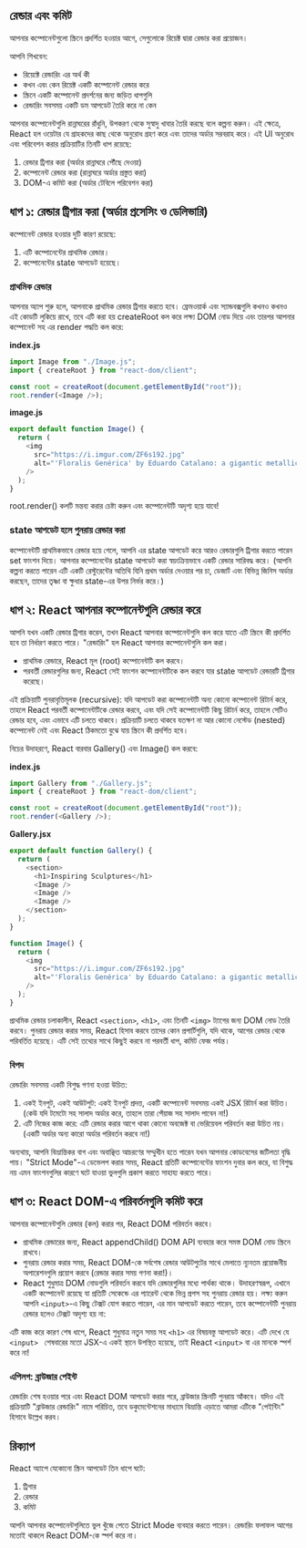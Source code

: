 ## রেন্ডার এবং কমিট

আপনার কম্পোনেন্টগুলো স্ক্রিনে প্রদর্শিত হওয়ার আগে, সেগুলোকে রিয়েক্ট দ্বারা রেন্ডার করা প্রয়োজন।

আপনি শিখবেন:

- রিয়েক্টে রেন্ডারিং এর অর্থ কী
- কখন এবং কেন রিয়েক্ট একটি কম্পোনেন্ট রেন্ডার করে
- স্ক্রিনে একটি কম্পোনেন্ট প্রদর্শনের জন্য জড়িত ধাপগুলি
- রেন্ডারিং সবসময় একটি ডম আপডেট তৈরি করে না কেন

আপনার কম্পোনেন্টগুলি রান্নাঘরের রাঁধুনি, উপকরণ থেকে সুস্বাদু খাবার তৈরি করছে বলে কল্পনা করুন। এই ক্ষেত্রে, React হল ওয়েটার যে গ্রাহকদের কাছ থেকে অনুরোধ গ্রহণ করে এবং তাদের অর্ডার সরবরাহ করে। এই UI অনুরোধ এবং পরিবেশন করার প্রক্রিয়াটির তিনটি ধাপ রয়েছে:

1. রেন্ডার ট্রিগার করা (অর্ডার রান্নাঘরে পৌঁছে দেওয়া)
2. কম্পোনেন্ট রেন্ডার করা (রান্নাঘরে অর্ডার প্রস্তুত করা)
3. DOM-এ কমিট করা (অর্ডার টেবিলে পরিবেশন করা)

## ধাপ ১: রেন্ডার ট্রিগার করা (অর্ডার প্রসেসিং ও ডেলিভারি)

কম্পোনেন্ট রেন্ডার হওয়ার দুটি কারণ রয়েছে:

1. এটি কম্পোনেন্টের প্রাথমিক রেন্ডার।
2. কম্পোনেন্টের state আপডেট হয়েছে।

### প্রাথমিক রেন্ডার

আপনার অ্যাপ শুরু হলে, আপনাকে প্রাথমিক রেন্ডার ট্রিগার করতে হবে। ফ্রেমওয়ার্ক এবং স্যান্ডবক্সগুলি কখনও কখনও এই কোডটি লুকিয়ে রাখে, তবে এটি করা হয় createRoot কল করে লক্ষ্য DOM নোড দিয়ে এবং তারপর আপনার কম্পোনেন্ট সহ এর render পদ্ধতি কল করে:

**index.js**

```javascript
import Image from "./Image.js";
import { createRoot } from "react-dom/client";

const root = createRoot(document.getElementById("root"));
root.render(<Image />);
```

**image.js**

```javascript
export default function Image() {
  return (
    <img
      src="https://i.imgur.com/ZF6s192.jpg"
      alt="'Floralis Genérica' by Eduardo Catalano: a gigantic metallic flower sculpture with reflective petals"
    />
  );
}
```

root.render() কলটি মন্তব্য করার চেষ্টা করুন এবং কম্পোনেন্টটি অদৃশ্য হয়ে যাবে!

### state আপডেট হলে পুনরায় রেন্ডার করা

কম্পোনেন্টটি প্রাথমিকভাবে রেন্ডার হয়ে গেলে, আপনি এর state আপডেট করে আরও রেন্ডারগুলি ট্রিগার করতে পারেন set ফাংশন দিয়ে। আপনার কম্পোনেন্টের state আপডেট করা স্বয়ংক্রিয়ভাবে একটি রেন্ডার সারিবদ্ধ করে। (আপনি কল্পনা করতে পারেন এটি একটি রেস্টুরেন্টের অতিথি যিনি প্রথম অর্ডার দেওয়ার পর চা, ডেজার্ট এবং বিভিন্ন জিনিস অর্ডার করছেন, তাদের তৃষ্ণা বা ক্ষুধার state-এর উপর নির্ভর করে।)

## ধাপ ২: React আপনার কম্পোনেন্টগুলি রেন্ডার করে

আপনি যখন একটি রেন্ডার ট্রিগার করেন, তখন React আপনার কম্পোনেন্টগুলি কল করে যাতে এটি স্ক্রিনে কী প্রদর্শিত হবে তা নির্ধারণ করতে পারে। "রেন্ডারিং" হল React আপনার কম্পোনেন্টগুলি কল করা।

- প্রাথমিক রেন্ডারে, React মূল (root) কম্পোনেন্টটি কল করবে।
- পরবর্তী রেন্ডারগুলির জন্য, React সেই ফাংশন কম্পোনেন্টটিকে কল করবে যার state আপডেট রেন্ডারটি ট্রিগার করেছে।

এই প্রক্রিয়াটি পুনরাবৃত্তিমূলক (recursive): যদি আপডেট করা কম্পোনেন্টটি অন্য কোনো কম্পোনেন্ট রিটার্ন করে, তাহলে React পরবর্তী কম্পোনেন্টটিকে রেন্ডার করবে, এবং যদি সেই কম্পোনেন্টটি কিছু রিটার্ন করে, তাহলে সেটিও রেন্ডার হবে, এবং এভাবে এটি চলতে থাকবে। প্রক্রিয়াটি চলতে থাকবে যতক্ষণ না আর কোনো নেস্টেড (nested) কম্পোনেন্ট নেই এবং React ঠিকমতো বুঝে যায় স্ক্রিনে কী প্রদর্শিত হবে।

নিচের উদাহরণে, React বারবার Gallery() এবং Image() কল করবে:

**index.js**

```javascript
import Gallery from "./Gallery.js";
import { createRoot } from "react-dom/client";

const root = createRoot(document.getElementById("root"));
root.render(<Gallery />);
```

**Gallery.jsx**

```javascript
export default function Gallery() {
  return (
    <section>
      <h1>Inspiring Sculptures</h1>
      <Image />
      <Image />
      <Image />
    </section>
  );
}

function Image() {
  return (
    <img
      src="https://i.imgur.com/ZF6s192.jpg"
      alt="'Floralis Genérica' by Eduardo Catalano: a gigantic metallic flower sculpture with reflective petals"
    />
  );
}
```

প্রাথমিক রেন্ডার চলাকালীন, React `<section>`, `<h1>`, এবং তিনটি `<img>` ট্যাগের জন্য DOM নোড তৈরি করবে।
পুনরায় রেন্ডার করার সময়, React হিসাব করবে তাদের কোন প্রপার্টিগুলি, যদি থাকে, আগের রেন্ডার থেকে পরিবর্তিত হয়েছে। এটি সেই তথ্যের সাথে কিছুই করবে না পরবর্তী ধাপ, কমিট ফেজ পর্যন্ত।

### বিপদ

রেন্ডারিং সবসময় একটি বিশুদ্ধ গণনা হওয়া উচিত:

1. একই ইনপুট, একই আউটপুট: একই ইনপুট প্রদত্ত, একটি কম্পোনেন্ট সবসময় একই JSX রিটার্ন করা উচিত। (কেউ যদি টমেটো সহ সালাদ অর্ডার করে, তাহলে তারা পেঁয়াজ সহ সালাদ পাবেন না!)
2. এটি নিজের কাজ করে: এটি রেন্ডার করার আগে থাকা কোনো অবজেক্ট বা ভেরিয়েবল পরিবর্তন করা উচিত নয়। (একটি অর্ডার অন্য কারো অর্ডার পরিবর্তন করবে না!)

অন্যথায়, আপনি বিভ্রান্তিকর বাগ এবং অবাঞ্ছিত আচরণের সম্মুখীন হতে পারেন যখন আপনার কোডবেসের জটিলতা বৃদ্ধি পায়। "Strict Mode"-এ ডেভেলপ করার সময়, React প্রতিটি কম্পোনেন্টের ফাংশন দুবার কল করে, যা বিশুদ্ধ নয় এমন ফাংশনগুলির কারণে ঘটে যাওয়া ভুলগুলি প্রকাশ করতে সাহায্য করতে পারে।

## ধাপ ৩: React DOM-এ পরিবর্তনগুলি কমিট করে

আপনার কম্পোনেন্টগুলি রেন্ডার (কল) করার পর, React DOM পরিবর্তন করবে।

- প্রাথমিক রেন্ডারের জন্য, React appendChild() DOM API ব্যবহার করে সমস্ত DOM নোড স্ক্রিনে রাখবে।
- পুনরায় রেন্ডার করার সময়, React DOM-কে সর্বশেষ রেন্ডার আউটপুটের সাথে মেলাতে ন্যূনতম প্রয়োজনীয় অপারেশনগুলি প্রয়োগ করবে (রেন্ডার করার সময় গণনা করা!)।
- React শুধুমাত্র DOM নোডগুলি পরিবর্তন করবে যদি রেন্ডারগুলির মধ্যে পার্থক্য থাকে। উদাহরণস্বরূপ, এখানে একটি কম্পোনেন্ট রয়েছে যা প্রতিটি সেকেন্ডে এর প্যারেন্ট থেকে ভিন্ন প্রপস সহ পুনরায় রেন্ডার হয়। লক্ষ্য করুন আপনি `<input>`-এ কিছু টেক্সট যোগ করতে পারেন, এর মান আপডেট করতে পারেন, তবে কম্পোনেন্টটি পুনরায় রেন্ডার হলেও টেক্সট অদৃশ্য হয় না:

এটি কাজ করে কারণ শেষ ধাপে, React শুধুমাত্র নতুন সময় সহ `<h1>` এর বিষয়বস্তু আপডেট করে। এটি দেখে যে `<input> ` শেষবারের মতো JSX-এ একই স্থানে উপস্থিত হয়েছে, তাই React `<input>` বা এর মানকে স্পর্শ করে না!

### এপিলগ: ব্রাউজার পেইন্ট

রেন্ডারিং শেষ হওয়ার পরে এবং React DOM আপডেট করার পরে, ব্রাউজার স্ক্রিনটি পুনরায় আঁকবে। যদিও এই প্রক্রিয়াটি "ব্রাউজার রেন্ডারিং" নামে পরিচিত, তবে ডকুমেন্টেশনের মাধ্যমে বিভ্রান্তি এড়াতে আমরা এটিকে "পেইন্টিং" হিসাবে উল্লেখ করব।

## রিক্যাপ

React অ্যাপে যেকোনো স্ক্রিন আপডেট তিন ধাপে ঘটে:

1. ট্রিগার
2. রেন্ডার
3. কমিট

আপনি আপনার কম্পোনেন্টগুলিতে ভুল খুঁজে পেতে Strict Mode ব্যবহার করতে পারেন। রেন্ডারিং ফলাফল আগের মতোই থাকলে React DOM-কে স্পর্শ করে না।
